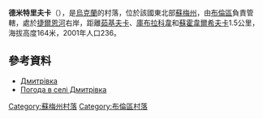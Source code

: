 {{coord|51|1|46|N|33|50|43|E|scale:100000_region:UA|display=title}}

'''德米特里夫卡'''（{{lang-uk|Дмитрівка}}），是[[烏克蘭|烏克蘭]]的村落，位於該國東北部[[蘇梅州|蘇梅州]]，由[[布倫區_(烏克蘭)|布倫區]]負責管轄，處於[[捷爾恩河|捷爾恩河]]右岸，距離[[茹基夫卡_(布倫區)|茹基夫卡]]、[[庫布拉科韋|庫布拉科韋]]和[[蘇霍韋爾希夫卡|蘇霍韋爾希夫卡]]1.5公里，海拔高度164米，2001年人口236。

==參考資料==
* [http://w1.c1.rada.gov.ua/pls/z7502/A005?rdat1=02.02.2010&rf7571=28783 Дмитрівка]{{dead link|date=2018年2月 |bot=InternetArchiveBot |fix-attempted=yes }}
* [http://weather.in.ua/ua/symskaja/6853 Погода в селі Дмитрівка] {{Wayback|url=http://weather.in.ua/ua/symskaja/6853 |date=20111219215655 }}

{{DEFAULTSORT:Дмитрівка}}

[[Category:蘇梅州村落|Category:蘇梅州村落]]
[[Category:布倫區村落|Category:布倫區村落]]


{{Sumy-geo-stub}}